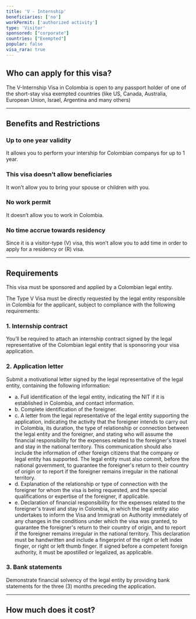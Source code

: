 ```yaml
---
title: 'V - Internship'
beneficiaries: ['no']
workPermit: ['authorized activity']
type: 'Visitor'
sponsored: ["corporate"]
countries: ["Exempted"]
popular: false
visa_rara: true
---
```


## Who can apply for this visa?

The V-Internship Visa in Colombia is open to any passport holder of one of the short-stay visa exempted countries (like US, Canada, Australia, European Union, Israel, Argentina and many others)

---

## Benefits and Restrictions

### **Up to one year validity**

It allows you to perform your intership for Colombian companys for up to 1 year.

### **This visa doesn’t allow beneficiaries**

It won’t allow you to bring your spouse or children with you.

### **No work permit**

It doesn’t allow you to work in Colombia.

### **No time accrue towards residency**

Since it is a visitor-type (V) visa, this won’t allow you to add time in order to apply for a residency or (R) visa.

---

## Requirements

This visa must be sponsored and applied by a Colombian legal entity.

The Type V Visa must be directly requested by the legal entity responsible in Colombia for the applicant, subject to compliance with the following requirements:

### 1. Internship contract

You’ll be required to attach an internship contract signed by the legal representative of the Colombian legal entity that is sponsoring your visa application.

### 2. Application letter

Submit a motivational letter signed by the legal representative of the legal entity, containing the following information:

- a. Full identification of the legal entity, indicating the NIT if it is established in Colombia, and contact information.
- b. Complete identification of the foreigner.
- c. A letter from the legal representative of the legal entity supporting the application, indicating the activity that the foreigner intends to carry out in Colombia, its duration, the type of relationship or connection between the legal entity and the foreigner, and stating who will assume the financial responsibility for the expenses related to the foreigner's travel and stay in the national territory. This communication should also include the information of other foreign citizens that the company or legal entity has supported. The legal entity must also commit, before the national government, to guarantee the foreigner's return to their country of origin or to report if the foreigner remains irregular in the national territory.
- d. Explanation of the relationship or type of connection with the foreigner for whom the visa is being requested, and the special qualifications or expertise of the foreigner, if applicable.
- e. Declaration of financial responsibility for the expenses related to the foreigner's travel and stay in Colombia, in which the legal entity also undertakes to inform the Visa and Immigrati   on Authority immediately of any changes in the conditions under which the visa was granted, to guarantee the foreigner's return to their country of origin, and to report if the foreigner remains irregular in the national territory. This declaration must be handwritten and include a fingerprint of the right or left index finger, or right or left thumb finger. If signed before a competent foreign authority, it must be apostilled or legalized, as applicable.

### 3. Bank statements

Demonstrate financial solvency of the legal entity by providing bank statements for the three (3) months preceding the application.

---
## How much does it cost?

<VisaCosts
    studyFees="55"
    issuanceFees="177"
    apostille={true}
    translation={true}
/>
---